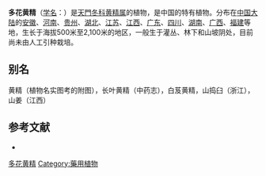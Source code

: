 {{Speciesbox
| name = 多花黄精
| status = 
| status_system = 
| image =
| genus = Polygonatum
| species = cyrtonema
| authority = Hua
}}

'''多花黄精'''（[[学名|学名]]：{{lang|la|''Polygonatum cyrtonema''}}）是[[天門冬科|天門冬科]][[黄精属|黄精属]]的植物，是中国的特有植物。分布在[[中国大陆|中国大陆]]的[[安徽|安徽]]、[[河南|河南]]、[[贵州|贵州]]、[[湖北|湖北]]、[[江苏|江苏]]、[[江西|江西]]、[[广东|广东]]、[[四川|四川]]、[[湖南|湖南]]、[[广西|广西]]、[[福建|福建]]等地，生长于海拔500米至2,100米的地区，一般生于灌丛、林下和山坡阴处，目前尚未由人工引种栽培。

== 别名 ==
黄精（植物名实图考的附图），长叶黄精（中药志），白芨黄精，山捣臼（浙江），山姜（江西）

== 参考文献 ==
<div class="references-small">
* {{cite web| url =http://www.bioinfo.cn/db05/KmzwSpecies.php?action=view&id=5623| title =多花黄精| work =《中国高等植物数据库全库》| publisher =中国科学院微生物研究所| author =昆明植物研究所| accessdate =2009-02-24| deadurl =yes| archiveurl =https://web.archive.org/web/20160305044053/http://www.bioinfo.cn/db05/KmzwSpecies.php?action=view&id=5623| archivedate =2016-03-05}}
</div>
{{Taxonbar|from=Q10933072}}

[[Category:黄精属|多花黄精]]
[[Category:藥用植物|Category:藥用植物]]


{{植物小作品}}